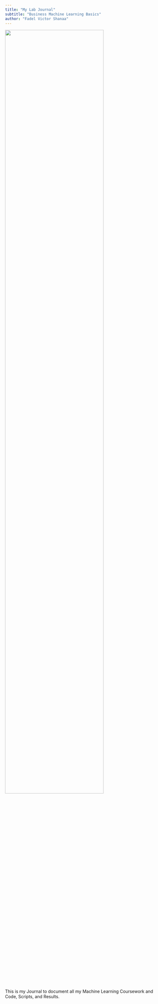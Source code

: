```yaml
---
title: "My Lab Journal"
subtitle: "Business Machine Learning Basics"
author: "Fadel Victor Shanaa"
---
```


![](assets/logo/TIE_logo.svg){width=80% fig-align="center"}

This is my Journal to document all my Machine Learning Coursework and Code, Scripts,
and Results.
